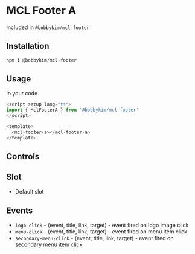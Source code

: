 
<Meta of={Stories} />

# MCL Footer A

Included in `@bobbykim/mcl-footer`

## Installation

```sh
npm i @bobbykim/mcl-footer
```

## Usage

In your code

```js
<script setup lang="ts">
import { MclFooterA } from '@bobbykim/mcl-footer'
</script>

<template>
  <mcl-footer-a></mcl-footer-a>
</template>
```

<Canvas of={Stories.MclFooterAExample} />

## Controls

<Controls of={Stories.MclFooterAExample} />

## Slot

- Default slot

## Events

- `logo-click` - (event, title, link, target) - event fired on logo image click
- `menu-click` - (event, title, link, target) - event fired on menu item click
- `secondary-menu-click` - (event, title, link, target) - event fired on secondary menu item click
